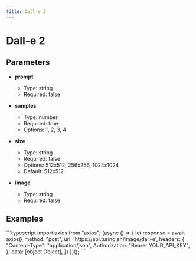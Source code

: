 ```yaml
---
title: Dall-e 2
---
```


# Dall-e 2

## Parameters


- **prompt**
  - Type: string
  - Required: false

- **samples**
  - Type: number
  - Required: true
  - Options: 1, 2, 3, 4

- **size**
  - Type: string
  - Required: false
  - Options: 512x512, 256x256, 1024x1024
  - Default: 512x512

- **image**
  - Type: string
  - Required: false

## Examples

<CodeGroup title="Dall-e 2 example">
  ```typescript
  import axios from "axios";
  (async () => {
    let response = await axios({
      method: "post",
      url: 'https://api.turing.sh/image/dall-e',
      headers: {
        "Content-Type": "application/json",
        Authorization: "Bearer YOUR_API_KEY",
      },
      data: [object Object],
    })
  })();
  ```
</CodeGroup>